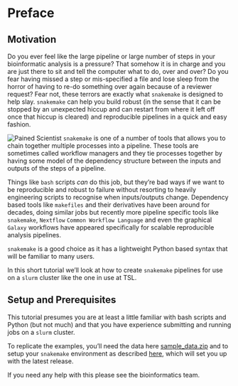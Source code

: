 # Preface {.unnumbered}

## Motivation 

Do you ever feel like the large pipeline or large number of steps in your bioinformatic analysis is a pressure? That somehow it is in charge and you are just there to sit and tell the computer what to do, over and over? Do you fear having missed a step or mis-specified a file and lose sleep from the horror of having to re-do something over again because of a reviewer request? Fear not, these terrors are exactly what `snakemake` is designed to help slay. `snakemake` can help you build robust (in the sense that it can be stopped by an unexpected hiccup and can restart from where it left off once that hiccup is cleared) and reproducible pipelines in a quick and easy fashion.


![Pained Scientist](scientist.png){fig-align="center"}
`snakemake` is one of a number of tools that allows you to chain together multiple processes into a pipeline. These tools are sometimes called workflow managers and they tie processes together by having some model of the dependency structure between the inputs and outputs of the steps of a pipeline. 

Things like `bash` scripts _can_ do this job, but they're bad ways if we want to be reproducible and robust to failure without resorting to heavily engineering scripts to recognise when inputs/outputs change. Dependency based tools like `makefiles` and their derivatives have been around for decades, doing similar jobs but recently more pipeline specific tools like `snakemake`, `Nextflow` `Common Workflow Language` and even the graphical `Galaxy` workflows have appeared specifically for scalable reproducible analysis pipelines. 

`snakemake` is a good choice as it has a lightweight Python based syntax that will be familiar to many users.

In this short tutorial we'll look at how to create `snakemake` pipelines for use on a `slurm` cluster like the one in use at TSL. 


## Setup and Prerequisites

This tutorial presumes you are at least a little familiar with bash scripts and Python (but not much) and that you have experience submitting and running jobs on a `slurm` cluster.

To replicate the examples, you'll need the data here [sample_data.zip](sample_data.zip) and to setup your `snakemake` environment as described [here](https://bioinformatics.tsl.ac.uk/posts/a-downloadable-template-for-snakemake-projects/), which will set you up with the latest release.

If you need any help with this please see the bioinformatics team.